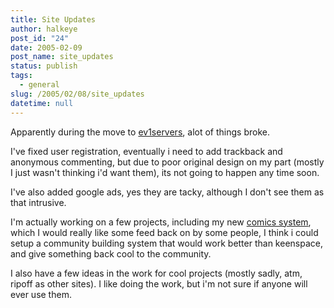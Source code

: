 ```yaml
---
title: Site Updates
author: halkeye
post_id: "24"
date: 2005-02-09
post_name: site_updates
status: publish
tags:
  - general
slug: /2005/02/08/site_updates
datetime: null
---
```


Apparently during the move to [ev1servers](https://ev1servers.net), alot of things broke.

I've fixed user registration, eventually i need to add trackback and anonymous commenting, but due to poor original design on my part (mostly I just wasn't thinking i'd want them), its not going to happen any time soon.

I've also added google ads, yes they are tacky, although I don't see them as that intrusive.

I'm actually working on a few projects, including my new [comics system](https://comics.halkeye.net), which I would really like some feed back on by some people, I think i could setup a community building system that would work better than keenspace, and give something back cool to the community.

I also have a few ideas in the work for cool projects (mostly sadly, atm, ripoff as other sites). I like doing the work, but i'm not sure if anyone will ever use them.